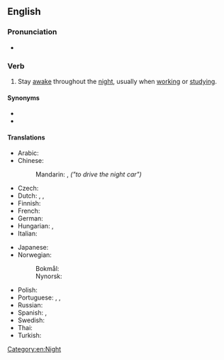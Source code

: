 ==English==

===Pronunciation===
* {{audio|en|En-au-pull an all-nighter.ogg|Audio (AU)}}

===Verb===
{{en-verb|*}}

# {{lb|en|idiomatic|informal}} Stay [[awake]] throughout the [[night]], usually when [[work]]ing or [[study]]ing.

====Synonyms====
* {{l|en|burn the midnight oil}}
* {{l|en|elucubrate}}

====Translations====
{{trans-top|work throughout the night}}
* Arabic: {{t|ar|سهر طول الليل}}
* Chinese:
*: Mandarin: {{t+|cmn|開夜車|sc=Hani}}, {{t+|cmn|开夜车|tr=kāi yèchē|sc=Hani}} ''("to drive the night car")''
* Czech: {{t-needed|cs}}
* Dutch: {{t|nl|[[een]] [[nachtje]] [[doorhalen]]}}, {{t|nl|[[een]] [[nacht]] [[doorhalen]]}}, {{t|nl|lucubreren}}
* Finnish: {{t|fi|valvoa yötä myöten}}
* French: {{t|fr|passer une nuit blanche}}
* German: {{qualifier|literally "to work on a night shift"}} {{t|de|eine Nachtschicht einlegen}}
* Hungarian: {{t+|hu|éjszakázik}}, {{t|hu|[[végigdolgozza]] [[az]] [[éjszakát]]}}
* Italian: {{t-needed|it}}
{{trans-mid}}
* Japanese: {{t+|ja|徹夜|tr=てつやする, tetsuya suru|alt=徹夜する|sc=Jpan}}
* Norwegian:
*: Bokmål: {{t+|nb|døgne}}
*: Nynorsk: {{t|nn|døgne}}
* Polish: {{t|pl|zarwać noc}} {{qualifier|informal}}
* Portuguese: {{t|pt|passar a noite em claro}}, {{t|pt|virar a noite}}, {{t|pt|fazer uma direta}} {{qualifier|informal}}
* Russian: {{t|ru|труди́ться всю ночь напролёт}}
* Spanish: {{t+|es|trasnochar}}, {{t|es|pasar la noche en claro}}
* Swedish: {{t+|sv|dygna}}
* Thai: {{t+|th|โต้รุ่ง}}
* Turkish: {{t+|tr|sabahlamak}}
{{trans-bottom}}

[[Category:en:Night]]